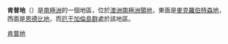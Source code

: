 {{Unreferenced|time=2022-01-23T13:25:05+00:00}}
'''肯普地'''（{{lang-en|Kemp Land}}）是[[南極洲|南極洲]]的一個地區，位於[[澳洲南極洲領地|澳洲南極洲領地]]，東面是[[麥克羅伯特森地|麥克羅伯特森地]]，西面是[[恩德比地|恩德比地]]，而[[厄于加倫島群|厄于加倫島群]]處於該地區。

{{DEFAULTSORT:Kemp Land}}
[[Category:肯普地|]]

{{KempLand-geo-stub}}
